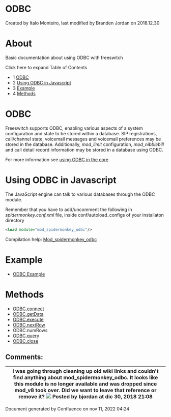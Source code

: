 
# ODBC 

 Created by  Italo Monteiro, last modified by  Branden Jordan on 2018.12.30

# About

Basic documentation about using ODBC with freeswitch

Click here to expand Table of Contents

* 1 [ODBC](#odbc)
* 2 [Using ODBC in Javascript](#using-odbc-in-javascript)
* 3 [Example](#example)
* 4 [Methods](#methods)

# ODBC

Freeswitch supports ODBC, enabling various aspects of a system configuration and state to be stored within a database. SIP registrations, call/channel state, voicemail messages and voicemail preferences may be stored in the database. Additionally, _mod\_limit_ configuration, _mod\_nibblebill_ and call detail record information may be stored in a database using ODBC.

For more information see [using ODBC in the core](./ODBC-DSN/Using-ODBC-in-the-core_6586653.mdx)

# Using ODBC in Javascript

The JavaScript engine can talk to various databases through the ODBC module.

Remember that you have to add/uncomment the following in _spidermonkey.conf.xml_ file, inside conf/autoload\_configs of your installaton directory

```xml
<load module="mod_spidermonkey_odbc"/>
```

Compilation help: [Mod\_spidermonkey\_odbc](https://wiki.freeswitch.org/wiki/Mod%5Fspidermonkey%5Fodbc "Mod spidermonkey odbc")

# Example

* [ODBC Example](./ODBC-Example_13173432.mdx#about)

# Methods

* [ODBC.connect](./ODBC.connect_13173395.mdx#about)
* [ODBC.getData](./ODBC.getData_13173414.mdx#about)
* [ODBC.execute](./ODBC.execute_13173409.mdx#--)
* [ODBC.nextRow](./ODBC.nextRow_13173418.mdx#about)
* ODBC.numRows
* [ODBC.query](./ODBC.query_13173446.mdx#about)
* [ODBC.close](./ODBC.close_13173463.mdx#--)

## Comments:

| I was going through cleaning up old wiki links and couldn't find anything about mod\_spidermonkey\_odbc. It looks like this module is no longer available and was dropped since mod\_v8 took over. Did we want to leave that reference or remove it? ![](/images/icons/contenttypes/comment_16.png) Posted by bjordan at dic 30, 2018 21:08 |
| ------------------------------------------------------------------------------------------------------------------------------------------------------------------------------------------------------------------------------------------------------------------------------------------------------------------------------------------ |

Document generated by Confluence on nov 11, 2022 04:24
